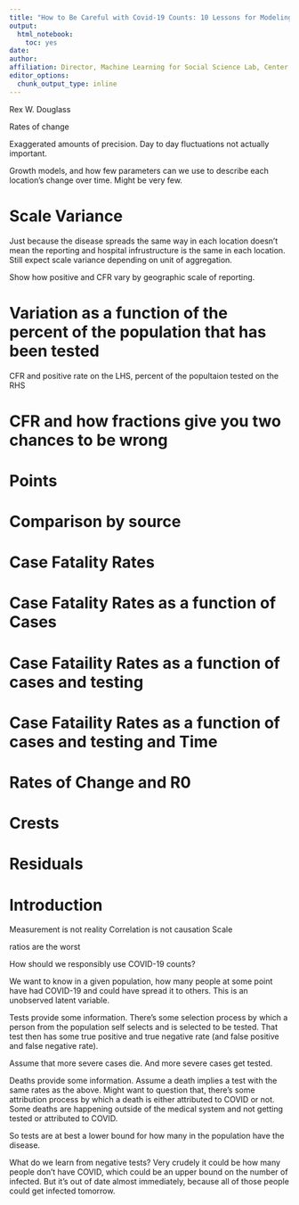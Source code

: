 ```yaml
---
title: "How to Be Careful with Covid-19 Counts: 10 Lessons for Modeling Drawn from a New Global Aggregation of measurements"
output:
  html_notebook:
    toc: yes
date: 
author: 
affiliation: Director, Machine Learning for Social Science Lab, Center for Peace and Security Studies, University of California San Diego
editor_options: 
  chunk_output_type: inline
---
```


Rex W. Douglass

<style type="text/css">
blockquote {
    padding: 10px 20px;
    margin: 0 0 20px;
    font-size: 14px;
    border-left: 5px solid #eee;
}
</style>


Rates of change

Exaggerated amounts of precision. Day to day fluctuations not actually important.

Growth models, and how few parameters can we use to describe each location's change over time. Might be very few.



# Scale Variance

Just because the disease spreads the same way in each location doesn't mean the reporting and hospital infrustructure is the same in each location. Still expect scale variance depending on unit of aggregation.

Show how positive and CFR vary by geographic scale of reporting.

# Variation as a function of the percent of the population that has been tested

CFR and positive rate on the LHS, percent of the popultaion tested on the RHS

# CFR and how fractions give you two chances to be wrong




# Points


# Comparison by source

# 

# Case Fatality Rates

# Case Fatality Rates as a function of Cases

# Case Fataility Rates as a function of cases and testing

# Case Fataility Rates as a function of cases and testing and Time

# Rates of Change and R0

# Crests 

# Residuals



# Introduction

Measurement is not reality
Correlation is not causation
Scale

ratios are the worst

How should we responsibly use COVID-19 counts? 

We want to know in a given population, how many people at some point have had COVID-19 and could have spread it to others. This is an unobserved latent variable.

Tests provide some information. 
There's some selection process by which a person from the population self selects and is selected to be tested. That test then has some true positive and true negative rate (and false positive and false negative rate).

Assume that more severe cases die. And more severe cases get tested.

Deaths provide some information. Assume a death implies a test with the same rates as the above. Might want to question that, there's some attribution process by which a death is either attributed to COVID or not. Some deaths are happening outside of the medical system and not getting tested or attributed to COVID.

So tests are at best a lower bound for how many in the population have the disease.

What do we learn from negative tests? Very crudely it could be how many people don't have COVID, which could be an upper bound on the number of infected. But it's out of date almost immediately, because all of those people could get infected tomorrow.

